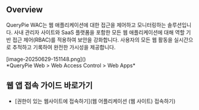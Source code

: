 ## Overview

QueryPie WAC는 웹 애플리케이션에 대한 접근을 제어하고 모니터링하는 솔루션입니다. 사내 관리자 사이트와 SaaS 플랫폼을 포함한 모든 웹 애플리케이션에 대해 역할 기반 접근 제어(RBAC)를 적용하여 보안을 강화합니다. 사용자의 모든 웹 활동을 실시간으로 추적하고 기록하여 완전한 가시성을 제공합니다.
<p align="center">
<div>[image-20250629-151148.png]()</div>
*QueryPie Web &gt; Web Access Control &gt; Web Apps*
</p>



## 웹 앱 접속 가이드 바로가기

* [권한이 있는 웹사이트에 접속하기](웹 어플리케이션 (웹 사이트) 접속하기) 


